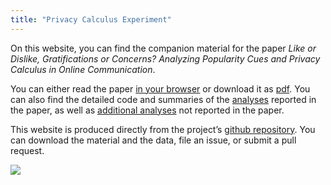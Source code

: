 ```yaml
---
title: "Privacy Calculus Experiment"
---
```



On this website, you can find the companion material for the paper _Like or Dislike, Gratifications or Concerns? Analyzing Popularity Cues and Privacy Calculus in Online Communication_. 

You can either read the paper [in your browser](manuscript.html) or download it as [pdf](manuscript.pdf). You can also find the detailed code and summaries of the [analyses](analyses.html) reported in the paper, as well as [additional analyses](analyses_additional.html) not reported in the paper. 

This website is produced directly from the project's [github repository](https://github.com/tdienlin/privacy_calc_exp). You can download the material and the data, file an issue, or submit a pull request.

![](figures/website/website_translated.png)
